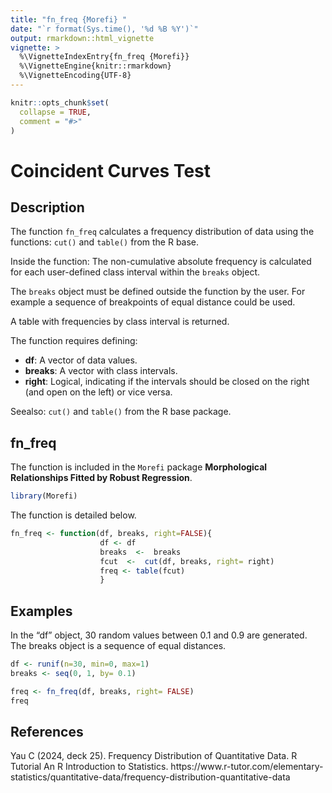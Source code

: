 ```yaml
---
title: "fn_freq {Morefi} "
date: "`r format(Sys.time(), '%d %B %Y')`"
output: rmarkdown::html_vignette
vignette: >
  %\VignetteIndexEntry{fn_freq {Morefi}}
  %\VignetteEngine{knitr::rmarkdown}
  %\VignetteEncoding{UTF-8}
---
```


```r
knitr::opts_chunk$set(
  collapse = TRUE,
  comment = "#>"
)
```

# Coincident Curves Test

## Description

The function `fn_freq` calculates a frequency distribution of data using the functions: `cut()` and `table()` from the R base.

Inside the function:
The non-cumulative absolute frequency is calculated for each user-defined class interval within the `breaks` object.


The `breaks` object must be defined outside the function by the user. For example a sequence of breakpoints of equal distance could be used.

A table with frequencies by class interval is returned.

The function requires defining:

 * **df**: A vector of data values.  
 * **breaks**: A vector with class intervals.
 * **right**: Logical, indicating if the intervals should be closed on the right (and open on the left) or vice versa.


Seealso: `cut()` and `table()` from the R base package.


## fn_freq

The function is included in the `Morefi` package **Morphological Relationships 
Fitted by Robust Regression**.


```r
library(Morefi)
```


The function is detailed below.

```r
fn_freq <- function(df, breaks, right=FALSE){
                    df <- df
                    breaks  <-  breaks
                    fcut  <-  cut(df, breaks, right= right)
                    freq <- table(fcut)
                    }
```


## Examples

In the "df" object, 30 random values between 0.1 and 0.9 are generated.
The breaks object is a sequence of equal distances.


```r
df <- runif(n=30, min=0, max=1)
breaks <- seq(0, 1, by= 0.1)

freq <- fn_freq(df, breaks, right= FALSE)
freq
```

## References

Yau C (2024, deck 25). Frequency Distribution of Quantitative
Data. R Tutorial An R Introduction to Statistics.
https://www.r-tutor.com/elementary-statistics/quantitative-data/frequency-distribution-quantitative-data
